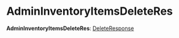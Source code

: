 
# AdminInventoryItemsDeleteRes

 **AdminInventoryItemsDeleteRes**: [DeleteResponse](../../interfaces/medusa.DeleteResponse/page.mdx)

